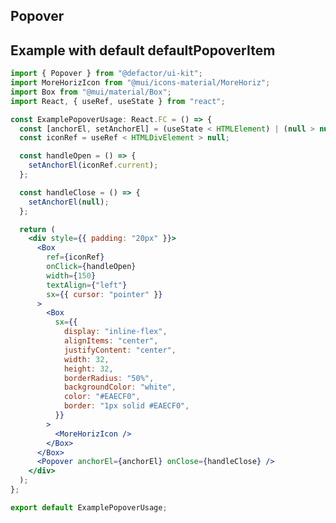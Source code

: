 
<Meta title="V2/Popover/Documentation" component={Popover} />

## Popover

## Example with default defaultPopoverItem

```jsx
import { Popover } from "@defactor/ui-kit";
import MoreHorizIcon from "@mui/icons-material/MoreHoriz";
import Box from "@mui/material/Box";
import React, { useRef, useState } from "react";

const ExamplePopoverUsage: React.FC = () => {
  const [anchorEl, setAnchorEl] = (useState < HTMLElement) | (null > null);
  const iconRef = useRef < HTMLDivElement > null;

  const handleOpen = () => {
    setAnchorEl(iconRef.current);
  };

  const handleClose = () => {
    setAnchorEl(null);
  };

  return (
    <div style={{ padding: "20px" }}>
      <Box
        ref={iconRef}
        onClick={handleOpen}
        width={150}
        textAlign={"left"}
        sx={{ cursor: "pointer" }}
      >
        <Box
          sx={{
            display: "inline-flex",
            alignItems: "center",
            justifyContent: "center",
            width: 32,
            height: 32,
            borderRadius: "50%",
            backgroundColor: "white",
            color: "#EAECF0",
            border: "1px solid #EAECF0",
          }}
        >
          <MoreHorizIcon />
        </Box>
      </Box>
      <Popover anchorEl={anchorEl} onClose={handleClose} />
    </div>
  );
};

export default ExamplePopoverUsage;
```
